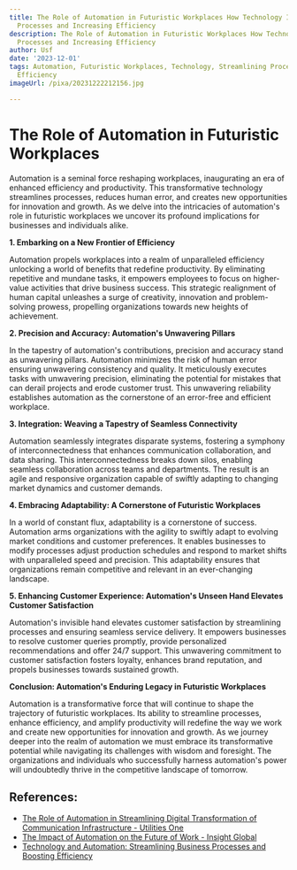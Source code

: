 ```yaml
---
title: The Role of Automation in Futuristic Workplaces How Technology Is Streamlining
  Processes and Increasing Efficiency
description: The Role of Automation in Futuristic Workplaces How Technology Is Streamlining
  Processes and Increasing Efficiency
author: Usf
date: '2023-12-01'
tags: Automation, Futuristic Workplaces, Technology, Streamlining Processes, Increasing
  Efficiency
imageUrl: /pixa/20231222212156.jpg

---
```

# **The Role of Automation in Futuristic Workplaces**

Automation is a seminal force reshaping workplaces, inaugurating an era of enhanced efficiency and productivity. This transformative technology streamlines processes, reduces human error, and creates new opportunities for innovation  and growth. As we delve into the intricacies of automation's role in futuristic workplaces we uncover its profound implications for businesses and individuals alike.

**1. Embarking on  a New Frontier of Efficiency**

Automation propels workplaces  into a realm of  unparalleled efficiency unlocking a world of benefits that  redefine productivity. By eliminating repetitive and mundane tasks, it empowers employees to focus on higher-value activities that drive business success. This  strategic realignment of human capital unleashes  a surge of creativity, innovation and problem-solving prowess, propelling  organizations towards new  heights of achievement.

**2. Precision and Accuracy: Automation's Unwavering Pillars**

In the tapestry  of  automation's contributions, precision and accuracy stand as unwavering pillars. Automation minimizes  the risk of human error ensuring unwavering consistency and quality.  It  meticulously executes tasks  with unwavering precision, eliminating the  potential for mistakes that can derail  projects and erode customer trust. This unwavering reliability establishes automation as the  cornerstone of an error-free and  efficient workplace.

**3.  Integration: Weaving a  Tapestry of Seamless Connectivity**

Automation seamlessly  integrates  disparate systems, fostering a symphony of interconnectedness that enhances communication collaboration, and data  sharing. This interconnectedness breaks down silos, enabling seamless collaboration across teams and departments. The result is  an agile and responsive organization capable of swiftly adapting to changing  market dynamics and customer demands.

**4. Embracing Adaptability: A Cornerstone of Futuristic Workplaces**

In a world of constant flux, adaptability  is a cornerstone of success.  Automation arms organizations with the agility to swiftly adapt to evolving market conditions and customer preferences. It enables businesses to modify  processes adjust production schedules and respond  to market shifts with unparalleled speed and precision. This adaptability  ensures that organizations remain competitive and relevant  in an ever-changing landscape.

**5. Enhancing Customer Experience: Automation's Unseen Hand  Elevates Customer Satisfaction**

Automation's invisible hand  elevates customer satisfaction by streamlining processes and  ensuring seamless service delivery. It empowers businesses  to resolve customer queries promptly, provide personalized recommendations and  offer 24/7  support. This unwavering commitment to customer satisfaction fosters loyalty, enhances brand reputation, and propels businesses towards sustained growth.

**Conclusion: Automation's Enduring Legacy in Futuristic Workplaces**

Automation  is a transformative force  that will continue to shape the trajectory of futuristic workplaces. Its ability to streamline processes, enhance  efficiency, and amplify productivity will redefine the way we work and create new  opportunities for innovation and growth. As we journey deeper into  the realm of automation we must embrace its transformative potential while navigating its challenges with wisdom and foresight. The organizations and individuals who successfully harness automation's power will undoubtedly thrive in the  competitive landscape of tomorrow.

## References:
- [The Role of Automation in Streamlining Digital Transformation of Communication Infrastructure - Utilities One](https://utilitiesone.com/the-role-of-automation-in-streamlining-digital-transformation-of-communication-infrastructure)
- [The Impact of Automation on the Future of Work - Insight Global](https://insightglobal.com/blog/automation-and-the-future-of-work/)
- [Technology and Automation: Streamlining Business Processes and Boosting Efficiency](https://www.linkedin.com/pulse/technology-automation-streamlining-business-processes-mary-wangu)
